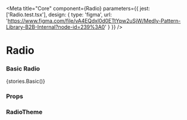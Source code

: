 
<Meta
    title="Core"
    component={Radio}
    parameters={{
        jest: ['Radio.test.tsx'],
        design: {
            type: 'figma',
            url: 'https://www.figma.com/file/vA4EQdxl0d0ETtYpw2uSjW/Medly-Pattern-Library-B2B-Internal?node-id=239%3A0'
        }
    }}
/>

# Radio

### Basic Radio

<Preview withToolbar>
    <Story name="Radio">{stories.Basic()}</Story>
</Preview>

### Props

<Props of={Radio} />

### RadioTheme

<Props of={stories.ThemeInterface} />
